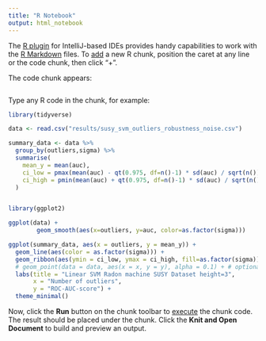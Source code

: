 ```yaml
---
title: "R Notebook"
output: html_notebook
---
```


The [R plugin](https://www.jetbrains.com/help/pycharm/r-plugin-support.html) for IntelliJ-based IDEs provides
handy capabilities to work with the [R Markdown](https://www.jetbrains.com/help/pycharm/r-markdown.html) files.
To [add](https://www.jetbrains.com/help/pycharm/r-markdown.html#add-code-chunk) a new R chunk,
position the caret at any line or the code chunk, then click "+".

The code chunk appears:
```r



```

Type any R code in the chunk, for example:
```r

library(tidyverse)

data <- read.csv("results/susy_svm_outliers_robustness_noise.csv")

summary_data <- data %>%
  group_by(outliers,sigma) %>%
  summarise(
    mean_y = mean(auc),
    ci_low = pmax(mean(auc) - qt(0.975, df=n()-1) * sd(auc) / sqrt(n()), min(auc)),
    ci_high = pmin(mean(auc) + qt(0.975, df=n()-1) * sd(auc) / sqrt(n()), max(auc))
  )


library(ggplot2)

ggplot(data) +
        geom_smooth(aes(x=outliers, y=auc, color=as.factor(sigma)))

ggplot(summary_data, aes(x = outliers, y = mean_y)) +
  geom_line(aes(color = as.factor(sigma))) +
  geom_ribbon(aes(ymin = ci_low, ymax = ci_high, fill=as.factor(sigma)), alpha = 0.2) +
  # geom_point(data = data, aes(x = x, y = y), alpha = 0.1) + # optional: to show original data points
  labs(title = "Linear SVM Radon machine SUSY Dataset height=3",
       x = "Number of outliers",
       y = "ROC-AUC-score") +
  theme_minimal()


```

Now, click the **Run** button on the chunk toolbar to [execute](https://www.jetbrains.com/help/pycharm/r-markdown.html#run-r-code) the chunk code. The result should be placed under the chunk.
Click the **Knit and Open Document** to build and preview an output.
